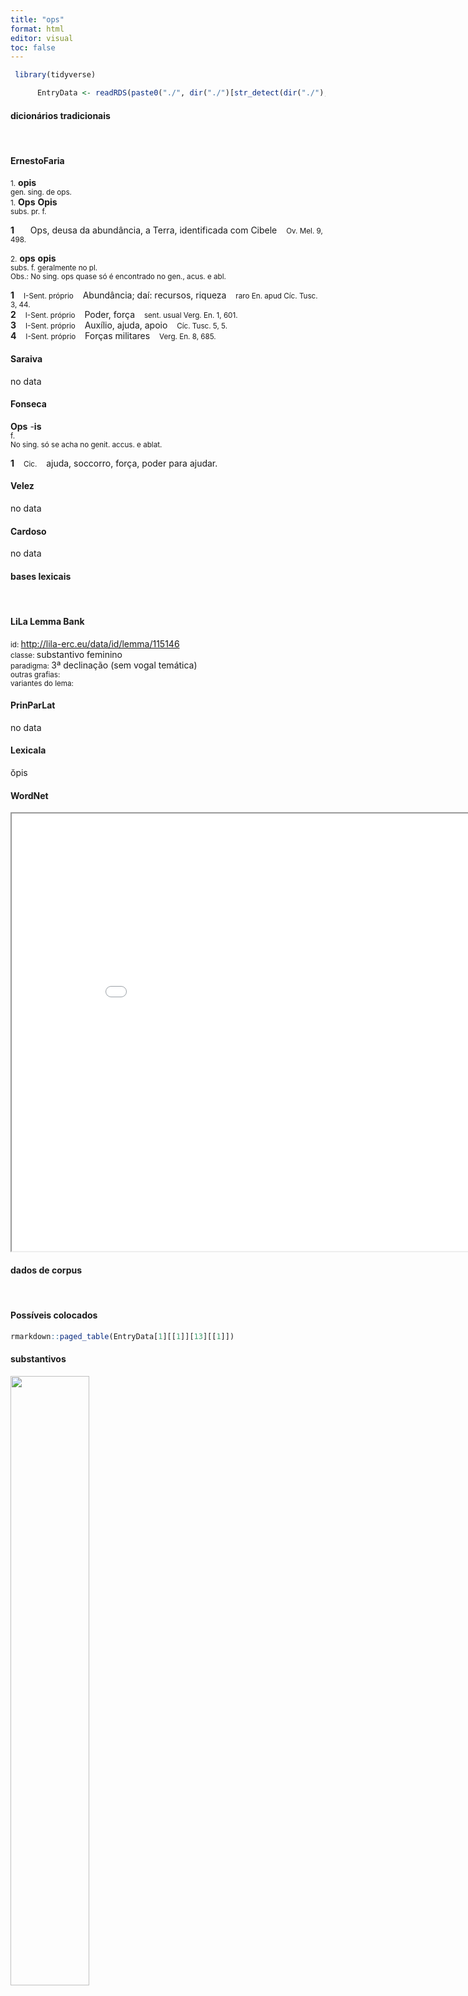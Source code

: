 ```yaml
---
title: "ops"
format: html
editor: visual
toc: false
---
```



```r
 library(tidyverse) 

      EntryData <- readRDS(paste0("./", dir("./")[str_detect(dir("./"), "_xx111-112-115xx_.rds")]))

```


#### dicionários tradicionais

&emsp;




::: panel-tabset

#### ErnestoFaria

<small>1.</small> <b>opis</b> <br> <small>gen. sing. de ops.</small> <br> <small></small> 
 <small>1.</small> <b>Ops</b> <b>Opis</b> <br> <small>subs. pr. f.</small> <br> <small></small>   <p> <b>1</b> &ensp; <small></small> &ensp; Ops, deusa da abundância, a Terra, identificada com Cibele &ensp; <small>Ov. Mel. 9, 498.</small> </p> 
 <small>2.</small> <b>ops</b> <b>opis</b> <br> <small>subs. f. geralmente no pl.</small> <br> <small>Obs.: No sing. ops quase só é encontrado no gen., acus. e abl.</small>   <p> <b>1</b> &ensp; <small>I-Sent. próprio</small> &ensp; Abundância; daí: recursos, riqueza &ensp; <small>raro En. apud Cíc. Tusc. 3, 44.</small> <br> <b>2</b> &ensp; <small>I-Sent. próprio</small> &ensp; Poder, força &ensp; <small>sent. usual Verg. En. 1, 601.</small> <br> <b>3</b> &ensp; <small>I-Sent. próprio</small> &ensp; Auxílio, ajuda, apoio &ensp; <small>Cíc. Tusc. 5, 5.</small> <br> <b>4</b> &ensp; <small>I-Sent. próprio</small> &ensp; Forças militares &ensp; <small>Verg. En. 8, 685.</small> </p>




#### Saraiva

no data




#### Fonseca

<b>Ops</b> -<b>is</b> <br> <small>f.</small> <br> <small>No sing. só se acha no genit. accus. e ablat.</small>   <p> <b>1</b> &ensp; <small>Cic.</small> &ensp; ajuda, soccorro, força, poder para ajudar. </p>




#### Velez

no data




#### Cardoso

no data


:::



#### bases lexicais

&emsp;






::: panel-tabset

#### LiLa Lemma Bank

<small> id: </small> <a href=' http://lila-erc.eu/data/id/lemma/115146 ' target="_blank"> http://lila-erc.eu/data/id/lemma/115146 </a> <br>
<small> classe: </small> substantivo feminino   <br>
<small> paradigma: </small> 3ª declinação (sem vogal temática) <br>
<small> outras grafias: </small>  <br>
<small> variantes do lema: </small>  <br>





#### PrinParLat

no data




#### Lexicala

ŏpis




#### WordNet

<iframe width='900' height='700' src='Media/Tree__xx111-112-115xx__sem_type_lexemes_pt.html'>

</iframe>


:::



#### dados de corpus

&emsp;




::: panel-tabset

#### Possíveis colocados

```r

rmarkdown::paged_table(EntryData[1][[1]][13][[1]])

```


#### substantivos

![](./Media/wordcloud__xx111-112-115xx__BY_collocate_scoreSUBST.webp){width=50% fig-alt='This chart plots collocate by scoreSUBST, for the headword ops here are all the values plotted: collocate: fero; scoreSUBST: 0. collocate: an; scoreSUBST: 0. collocate: tantus; scoreSUBST: 0. collocate: possum; scoreSUBST: 0. collocate: atque; scoreSUBST: 0. collocate: et; scoreSUBST: 0'}




#### adjetivos

![](./Media/wordcloud__xx111-112-115xx__BY_collocate_scoreADJ.webp){width=50% fig-alt='This chart plots collocate by scoreADJ, for the headword ops here are all the values plotted: collocate: fero; scoreADJ: 0. collocate: an; scoreADJ: 0. collocate: tantus; scoreADJ: 0. collocate: possum; scoreADJ: 0. collocate: atque; scoreADJ: 0. collocate: et; scoreADJ: 0'}




#### verbos

![](./Media/wordcloud__xx111-112-115xx__BY_collocate_scoreVERBO.webp){width=50% fig-alt='This chart plots collocate by scoreVERBO, for the headword ops here are all the values plotted: collocate: fero; scoreVERBO: 2. collocate: an; scoreVERBO: 0. collocate: tantus; scoreVERBO: 0. collocate: possum; scoreVERBO: 2. collocate: atque; scoreVERBO: 0. collocate: et; scoreVERBO: 0'}




#### advérbios

![](./Media/wordcloud__xx111-112-115xx__BY_collocate_scoreADV.webp){width=50% fig-alt='This chart plots collocate by scoreADV, for the headword ops here are all the values plotted: collocate: fero; scoreADV: 0. collocate: an; scoreADV: 0. collocate: tantus; scoreADV: 0. collocate: possum; scoreADV: 0. collocate: atque; scoreADV: 0. collocate: et; scoreADV: 0'}




#### preposições e conjunções

![](./Media/wordcloud__xx111-112-115xx__BY_collocate_scoreFUNC.webp){width=50% fig-alt='This chart plots collocate by scoreFUNC, for the headword ops here are all the values plotted: collocate: fero; scoreFUNC: 0. collocate: an; scoreFUNC: 0. collocate: tantus; scoreFUNC: 0. collocate: possum; scoreFUNC: 0. collocate: atque; scoreFUNC: 0. collocate: et; scoreFUNC: 0'}


:::



::: panel-tabset

#### ExemplosTraduzidos

<p> ite ferte depositis <b>opem</b> mortifera me cum uitia terrarum extraho <br> <small> Sen.Oed.1057 <br> Ide, levai ajuda para os desesperados: eu arrato comigo os mortíferos vícios desta terra. <small> [JDD] </small> </small> </p>
; <p> non enim poterimus ulla esse invidia spoliati <b>opibus</b> et illa senatoria potentia <br> <small> Cic.Att.2.9.1 <br> Pois, despojados de recursos e daquele poder senatorial, não poderemos causar nenhuma inveja. <small> [JDD] </small> </small> </p>
; <p> utrum ea res ad <b>opem</b> an ad calamitatem clientium atque hospitum ualere debebat <br> <small> Cic.Ver.2.4.89.4 <br> Por ventura essa condição devia valer para o socorro ou para a ruína de seus clientes e hóspedes? <small> [JDD] </small> </small> </p>
; <p> profecto uirtus atque sapientia maior in illis fuit qui ex paruis <b>opibus</b> tantum imperium fecere quam in nobis qui ea bene parta uix retinemus <br> <small> Sal.Cat.51.42 <br> Sem dúvida, houve uma maior virtude e sabedoria naqueles que, com pequenos recursos, fizeram um tão grande império do que em nós, que a duras penas conservamos essas coisas bem engendradas. <small> [JDD, de outra edição] </small> </small> </p>





#### Frequência por autor

![](./Media/barchart__xx111-112-115xx__lemma_BY_author_Frequencies.webp){width=50% fig-alt='This charts plots the frequency of lemma by author_Frequencies. The Sallustius subcorpus registers the highest normalized frequency, with the value of 16.7 and an absolute frequency of 18. The Seneca subcorpus follows, with a normalized frequency of 2.99 and an absolute frequency of 16. the subcorpus with the least normalized frequency is Hieronymus with the normalized value of 0 and an absolute freqeuncy of 0. here are all the values: subcorpus: Caesar ; normalized frequency: 6 ; absolute frequency: 2.26603217765692. subcorpus: Cicero ; normalized frequency: 43 ; absolute frequency: 2.67872716852309. subcorpus: Horatius ; normalized frequency: 2 ; absolute frequency: 1.77604120415594. subcorpus: Ovidius ; normalized frequency: 4 ; absolute frequency: 6.86341798215511. subcorpus: Phaedrus ; normalized frequency: 3 ; absolute frequency: 4.5544253833308. subcorpus: Sallustius ; normalized frequency: 18 ; absolute frequency: 16.6960393284482. subcorpus: Seneca ; normalized frequency: 16 ; absolute frequency: 2.98613314421157. subcorpus: Suetonius ; normalized frequency: 1 ; absolute frequency: 11.0253583241455. subcorpus: Tacitus ; normalized frequency: 2 ; absolute frequency: 6.86577411603158. subcorpus: Vergilius ; normalized frequency: 4 ; absolute frequency: 7.72200772200772. subcorpus: Hieronymus ; normalized frequency: 0 ; absolute frequency: 0'}




#### Frequência por gênero

![](./Media/barchart__xx111-112-115xx__lemma_BY_genre_Frequencies.webp){width=50% fig-alt='This charts plots the frequency of lemma by genre_Frequencies. The Poesia.épica subcorpus registers the highest normalized frequency, with the value of 7.72 and an absolute frequency of 4. The Prosa.histórica subcorpus follows, with a normalized frequency of 6.57 and an absolute frequency of 27. the subcorpus with the least normalized frequency is Prosa.ficcional with the normalized value of 0 and an absolute freqeuncy of 0. here are all the values: subcorpus: Prosa.histórica ; normalized frequency: 27 ; absolute frequency: 6.57270138026729. subcorpus: Prosa.filosófica ; normalized frequency: 20 ; absolute frequency: 3.29483863527784. subcorpus: Prosa.oratória ; normalized frequency: 29 ; absolute frequency: 2.78436530872851. subcorpus: Prosa.epistolográfica ; normalized frequency: 6 ; absolute frequency: 1.58986724608495. subcorpus: Poesia.lírica ; normalized frequency: 3 ; absolute frequency: 2.52376545806343. subcorpus: Poesia.didática ; normalized frequency: 6 ; absolute frequency: 5.08949020273136. subcorpus: Poesia.trágica ; normalized frequency: 4 ; absolute frequency: 3.47463516330785. subcorpus: Poesia.épica ; normalized frequency: 4 ; absolute frequency: 7.72200772200772. subcorpus: Prosa.ficcional ; normalized frequency: 0 ; absolute frequency: 0'}




#### Frequência por século

![](./Media/barchart__xx111-112-115xx__lemma_BY_period_Frequencies.webp){width=50% fig-alt='This charts plots the frequency of lemma by period_Frequencies. The II.d.C. subcorpus registers the highest normalized frequency, with the value of 7.85 and an absolute frequency of 3. The I.a.C. subcorpus follows, with a normalized frequency of 3.44 and an absolute frequency of 74. the subcorpus with the least normalized frequency is IV.d.C. with the normalized value of 0 and an absolute freqeuncy of 0. here are all the values: subcorpus: I.a.C. ; normalized frequency: 74 ; absolute frequency: 3.44426343960903. subcorpus: I.d.C. ; normalized frequency: 22 ; absolute frequency: 3.36545816123604. subcorpus: II.d.C. ; normalized frequency: 3 ; absolute frequency: 7.85340314136126. subcorpus: IV.d.C. ; normalized frequency: 0 ; absolute frequency: 0'}


:::

